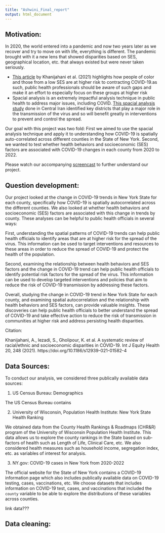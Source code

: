 ```yaml
---
title: "Ashwini_Final_report"
output: html_document
---
```


## Motivation:

  In 2020, the world entered into a pandemic and now two years later as we recover and try to move on with life, everything is different. The pandemic brought with it a new lens that showed disparities based on SES, geographical location, etc. that always existed but were never taken seriously. 
  

* [This article](https://doi.org/10.1186/s12939-021-01582-4) by Khanijahani et al. (2021) highlights how people of color and those from a low SES are at higher risk to contracting COVID-19.as such, public health professionals should be aware of such gaps and make it an effort to especially focus on these groups at higher risk 
* Spacial analysis is an extremely impactful analysis technique in public health to address major issues, including COVID. [This spacial analysis study](https://doi.org/10.1186/s12889-021-12267-6) done in Central Iran identified key districts that play a major role in the transmission of the virus and so will benefit greatly in interventions to prevent and control the spread. 


Our goal with this project was two fold: First we aimed to use the spacial analysis technique and apply it to understanding how COVID-19 is spatially auto-correlated across different counties in the State of New York. Second, we wanted to test whether health behaviors and socioeconomic (SES) factors are associated with COVID-19 changes in each county from 2020 to 2022.

Please watch our accompanying [screencast](ADD SCREENCAST LINK) to further understand our project. 
  
  
## Question development:

  Our project looked at the change in COVID-19 trends in New York State for each county, specifically how COVID-19 is spatially autocorrelated across the different counties. We also looked at whether health behaviors and socioeconomic (SES) factors are associated with this change in trends by county. These analyses can be helpful to public health officials in several ways:
  
  First, understanding the spatial patterns of COVID-19 trends can help public health officials to identify areas that are at higher risk for the spread of the virus. This information can be used to target interventions and resources to these areas in order to reduce the spread of COVID-19 and protect the health of the population.

  Second, examining the relationship between health behaviors and SES factors and the change in COVID-19 trend can help public health officials to identify potential risk factors for the spread of the virus. This information can be used to develop targeted interventions and policies that aim to reduce the risk of COVID-19 transmission by addressing these factors.

  Overall, studying the change in COVID-19 trend in New York State for each county, and examining spatial autocorrelation and the relationship with health behaviors and SES factors, can provide valuable insights. These discoveries can help public health officials to better understand the spread of COVID-19 and take effective action to reduce the risk of transmission in communities at higher risk and address persisting health disparities.


Citation:

Khanijahani, A., Iezadi, S., Gholipour, K. et al. A systematic review of racial/ethnic and socioeconomic disparities in COVID-19. Int J Equity Health 20, 248 (2021). https://doi.org/10.1186/s12939-021-01582-4


## Data Sources:

To conduct our analysis, we considered three publically available data sources:

1. US Census Bureau: Demographics

The US Census Bureau contains 


2. University of Wisconsin, Population Health Institute: New York State Health Ranking

We obtained data from the County Health Rankings & Roadmaps (CHR&R) program of the University of Wisconsin Population Health Institute. This data allows us to explore the county rankings in the State based on sub-factors of health such as Length of Life, Clinical Care, etc. We also considered health measures such as household income, segregation index, etc. as variables of interest for analysis. 



3. NY.gov: COVID-19 cases in New York from 2020-2022

The official website for the State of New York contains a COVID-19 information page which also includes publically available data on COVID-19 testing, cases, vaccinations, etc. We choose datasets that includes information on COVID-19 test, cases, and vaccinations that included the `county` variable to be able to explore the distributions of these variables across counties. 

link data???


## Data cleaning:



